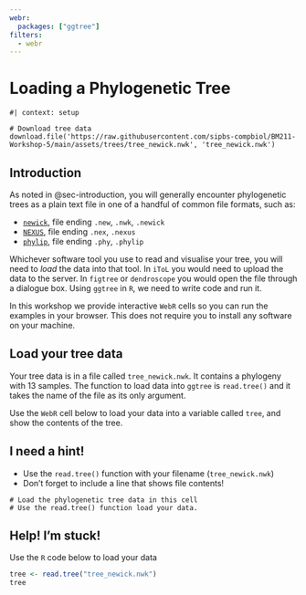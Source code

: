 ```yaml
---
webr:
  packages: ["ggtree"]
filters:
  - webr
---
```


# Loading a Phylogenetic Tree

```webr-r
#| context: setup

# Download tree data
download.file('https://raw.githubusercontent.com/sipbs-compbiol/BM211-Workshop-5/main/assets/trees/tree_newick.nwk', 'tree_newick.nwk')
```

## Introduction

As noted in @sec-introduction, you will generally encounter phylogenetic trees as a plain text file in one of a handful of common file formats, such as:

- [`newick`](https://en.wikipedia.org/wiki/Newick_format), file ending `.new`, `.nwk`, `.newick`
- [`NEXUS`](https://en.wikipedia.org/wiki/Nexus_file), file ending `.nex`, `.nexus`
- [`phylip`](https://en.wikipedia.org/wiki/PHYLIP), file ending `.phy`, `.phylip`

Whichever software tool you use to read and visualise your tree, you will need to _load_ the data into that tool. In `iToL` you would need to upload the data to the server. In `figtree` or `dendroscope` you would open the file through a dialogue box. Using `ggtree` in `R`, we need to write code and run it.

::: { .callout-note }
In this workshop we provide interactive `WebR` cells so you can run the examples in your browser. This does not require you to install any software on your machine.
:::

## Load your tree data

Your tree data is in a file called `tree_newick.nwk`. It contains a phylogeny with 13 samples. The function to load data into `ggtree` is `read.tree()` and it takes the name of the file as its only argument.

::: { .callout-important title="Task" }
Use the `WebR` cell below to load your data into a variable called `tree`, and show the contents of the tree.
:::

::: { .callout-tip collapse="true" }
## I need a hint!

- Use the `read.tree()` function with your filename (`tree_newick.nwk`)
- Don't forget to include a line that shows file contents!
:::


```webr-r
# Load the phylogenetic tree data in this cell
# Use the read.tree() function load your data.

```

::: { .callout-warning collapse="true" }
## Help! I'm stuck!

Use the `R` code below to load your data

```r
tree <- read.tree("tree_newick.nwk")
tree
```
:::
